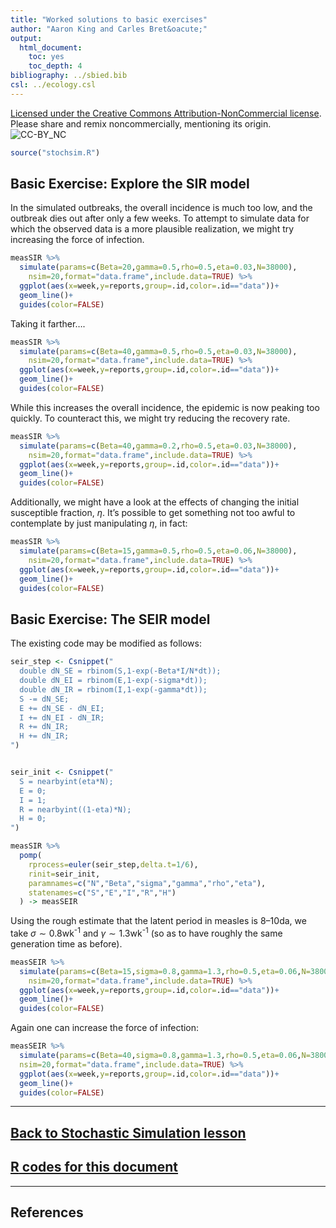 ```yaml
---
title: "Worked solutions to basic exercises"
author: "Aaron King and Carles Bret&oacute;"
output:
  html_document:
    toc: yes
    toc_depth: 4
bibliography: ../sbied.bib
csl: ../ecology.csl
---
```


[Licensed under the Creative Commons Attribution-NonCommercial license](http://creativecommons.org/licenses/by-nc/4.0/).
Please share and remix noncommercially, mentioning its origin.  
![CC-BY_NC](../graphics/cc-by-nc.png)


```r
source("stochsim.R")
```

## Basic Exercise: Explore the SIR model

In the simulated outbreaks, the overall incidence is much too low, and the outbreak dies out after only a few weeks. 
To attempt to simulate data for which the observed data is a more plausible realization, we might try increasing the force of infection.

```r
measSIR %>%
  simulate(params=c(Beta=20,gamma=0.5,rho=0.5,eta=0.03,N=38000),
    nsim=20,format="data.frame",include.data=TRUE) %>%
  ggplot(aes(x=week,y=reports,group=.id,color=.id=="data"))+
  geom_line()+
  guides(color=FALSE)
```

Taking it farther....

```r
measSIR %>%
  simulate(params=c(Beta=40,gamma=0.5,rho=0.5,eta=0.03,N=38000),
    nsim=20,format="data.frame",include.data=TRUE) %>%
  ggplot(aes(x=week,y=reports,group=.id,color=.id=="data"))+
  geom_line()+
  guides(color=FALSE)
```

While this increases the overall incidence, the epidemic is now peaking too quickly.
To counteract this, we might try reducing the recovery rate.

```r
measSIR %>%
  simulate(params=c(Beta=40,gamma=0.2,rho=0.5,eta=0.03,N=38000),
    nsim=20,format="data.frame",include.data=TRUE) %>%
  ggplot(aes(x=week,y=reports,group=.id,color=.id=="data"))+
  geom_line()+
  guides(color=FALSE)
```

Additionally, we might have a look at the effects of changing the initial susceptible fraction, $\eta$.
It's possible to get something not too awful to contemplate by just manipulating $\eta$, in fact:

```r
measSIR %>%
  simulate(params=c(Beta=15,gamma=0.5,rho=0.5,eta=0.06,N=38000),
    nsim=20,format="data.frame",include.data=TRUE) %>%
  ggplot(aes(x=week,y=reports,group=.id,color=.id=="data"))+
  geom_line()+
  guides(color=FALSE)
```



## Basic Exercise: The SEIR model

The existing code may be modified as follows:

```r
seir_step <- Csnippet("
  double dN_SE = rbinom(S,1-exp(-Beta*I/N*dt));
  double dN_EI = rbinom(E,1-exp(-sigma*dt));
  double dN_IR = rbinom(I,1-exp(-gamma*dt));
  S -= dN_SE;
  E += dN_SE - dN_EI;
  I += dN_EI - dN_IR;
  R += dN_IR;
  H += dN_IR;
")


seir_init <- Csnippet("
  S = nearbyint(eta*N);
  E = 0;
  I = 1;
  R = nearbyint((1-eta)*N);
  H = 0;
")

measSIR %>%
  pomp(
    rprocess=euler(seir_step,delta.t=1/6),
    rinit=seir_init,
    paramnames=c("N","Beta","sigma","gamma","rho","eta"),
    statenames=c("S","E","I","R","H")
  ) -> measSEIR
```

Using the rough estimate that the latent period in measles is 8--10da, we take $\sigma\sim 0.8$wk^-1^ and $\gamma\sim 1.3$wk^-1^ (so as to have roughly the same generation time as before).

```r
measSEIR %>%
  simulate(params=c(Beta=15,sigma=0.8,gamma=1.3,rho=0.5,eta=0.06,N=38000),
    nsim=20,format="data.frame",include.data=TRUE) %>%
  ggplot(aes(x=week,y=reports,group=.id,color=.id=="data"))+
  geom_line()+
  guides(color=FALSE)
```

Again one can increase the force of infection: 

```r
measSEIR %>% 
  simulate(params=c(Beta=40,sigma=0.8,gamma=1.3,rho=0.5,eta=0.06,N=38000),
  nsim=20,format="data.frame",include.data=TRUE) %>%
  ggplot(aes(x=week,y=reports,group=.id,color=.id=="data"))+
  geom_line()+
  guides(color=FALSE)
```


----------------------------

## [Back to Stochastic Simulation lesson](./stochsim.html)
## [**R** codes for this document](http://raw.githubusercontent.com/kingaa/sbied/master/stochsim/exercises.R)

----------------------------

## References
